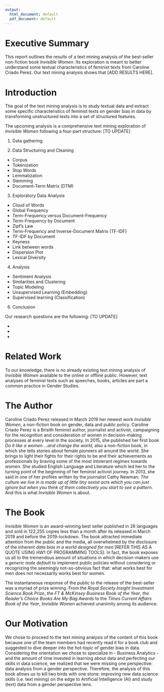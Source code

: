 ```yaml
---
output:
  html_document: default
  pdf_document: default
---
```


# Executive Summary

This report outlines the results of a text mining analysis of the best-seller non-fiction book *Invisible Women*. Its exploration is meant to better understand some textual characteristics of feminist texts from Caroline Criado Perez. Our text mining analysis shows that [ADD RESULTS HERE]. 

# Introduction

The goal of the text mining analysis is to study textual data and extract some specific characteristics of feminist texts on gender bias in data by transforming unstructured texts into a set of structured features. 

The upcoming analysis is a comprehensive text mining exploration of *Invisible Women* following a four-part structure: [TO UPDATE]

1. Data gathering 

2. Data Structuring and Cleaning
  * Corpus
  * Tokenization
  * Stop Words
  * Lemmatization 
  * Stemming
  * Document-Term Matrix (DTM)
  
3. Exploratory Data Analysis
  * Cloud of Words
  * Global Frequency
  * Term-Frequency versus Document-Frequency 
  * Term-Frequency by Document 
  * Zipf's Law
  * Term-Frequency and Inverse-Document Matrix (TF-IDF)
  * TF-IDF by Document
  * Keyness
  * Link between words
  * Dispersion Plot 
  * Lexical Diversity
  
4. Analysis
  * Sentiment Analysis
  * Similarities and Clustering
  * Topic Modeling
  * Unsupervised Learning (Embedding)
  * Supervised learning (Classification)
  
6. Conclusion
  
Our research questions are the following: [TO UPDATE]

- 
-
-

# Related Work

To our knowledge, there is no already existing text mining analysis of *Invisible Women* available to the online or offline public. However, text analyses of feminist texts such as speeches, books, articles are part a common practice in Gender Studies.

# The Author

Caroline Criado Perez released in March 2019 her newest work *Invisible Women*, a non-fiction book on gender, data and public policy. Caroline Criado Perez is a Brisith feminist author, journalist and activist, campaigning for the recognition and consideration of women in decision-making processes at every level in the society. In 2015, she published her first book *Do it like a women ...and change the world*, also a non-fiction book, in which she tells stories about female pioneers all around the world. She brings to light their fights for their rights to be and their achievements as professionals by braving some of the most intolerant regimes towards women. She studied English Language and Literature which led her to the turning point of the beginning of her feminist activist journey. In 2013, she said in one of her profiles written by the journalist Cathy Newman: *The culture we live in is made up of little tiny sexist acts which you can just ignore but when you think of them collectively you start to see a pattern.* And this is what *Invisible Women* is about.

# The Book

*Invisible Women* is an award-winning best seller published in 26 languages and sold in 122,255 copies less than a month after its released in March 2019 and before the 2019-lockdown. The book attracted immediate attention from the public and the media, all overwhelmed by the disclosure of the inherent *data bias in a world designed for men* [REFER THIS AS A QUOTE USING HW1 OF PROGRAMMING TOOLS]. In fact, the book exposes us all to the tremendous amount of situations in which decision-makers use a *generic male default* to implement public policies without considering or recognizing the seemingly not-so-obvious fact that: what works best for men does not necessarily works best for women. 

The instantaneous response of the public to the release of the best-seller was a myriad of prize winning. From the *Royal Society Insight Investment Science Book Prize*, the *FT & McKinsey Business Book of the Year*, *the Reader’s Choice Books Are My Bag Awards* to the *Times Current Affairs Book of the Year*, *Invisible Women* achieved unanimity among its audience. 

# Our Motivation

We chose to proceed to the text mining analysis of the content of this book because one of the team members had recently read it for a book club and suggested to dive deeper into the hot-topic of gender bias in data. Considering the orientation we chose to specialize in - Business Analytics - and the amount of time invested in learning about data and perfecting our skills in data science, we realized that we were missing one perspective: data analysis from a gender perspective. Therefore, the analysis of this book allows us to kill two birds with one stone: improving new data science skills (i.e. text mining) on the edge to Artificial Intelligence (AI) and study (text) data from a gender perspective lens.











